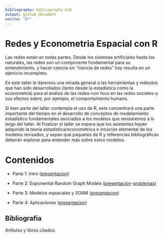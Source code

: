 ```yaml
---
bibliography: bibliography.bib
output: github_document
nocite: "@*"
---
```


# Redes y Econometria Espacial con R

Las redes están en todas partes. Desde los sistemas artificiales hasta los
naturales, las redes son un componente fundamental para su entendimiento, y
hacer ciencia sin "ciencia de redes" hoy resulta en un ejercicio incompleto.

En este taller le daremos una mirada general a las herramientas y métodos
que han sido desarrollados (tanto desde la estadística como la econometría) para
el análsis de las redes--con foco en las redes sociales--y sus efectos sobre,
por ejemplo, el comportamiento humano.

Si bien parte del taller contempla el uso de R, este concentrará una parte
importante del tiempo en el desarrollo de conceptos de modelamiento estadístico
fundamentales asociados a los modelos que revisaremos a lo largo del taller.
Al finalizar el taller se espera que los asistentes hayan adquirido la teoría
estadística/econométrica e intuición elemental de los modelos revisados, y
sepan que paquetes de R y referencias bibliográficas deberán explorar
para entender más sobre estos modelos.

# Contenidos

-   Parte 1: Intro ([presentacion](https://htmlpreview.github.io/?https://raw.githubusercontent.com/gvegayon/redes-estadisticas2018/master/01-motivacion.html))

-   Parte 2: Exponential Random Graph Models ([presentacion](https://htmlpreview.github.io/?https://raw.githubusercontent.com/gvegayon/redes-estadisticas2018/master/02-ergms.html)-[problemas](https://htmlpreview.github.io/?https://raw.githubusercontent.com/gvegayon/redes-estadisticas2018/master/02-problemas.html))

-   Parte 3: Modelos espaciales y SOAM ([presentacion](https://htmlpreview.github.io/?https://raw.githubusercontent.com/gvegayon/redes-estadisticas2018/master/03-espacial.html))

* Parte 4: Aplicaciones ([presentacion](https://htmlpreview.github.io/?https://raw.githubusercontent.com/gvegayon/redes-estadisticas2018/master/04-aplicaciones.html))


## Bibliografía

Artítulos y libros citados:

